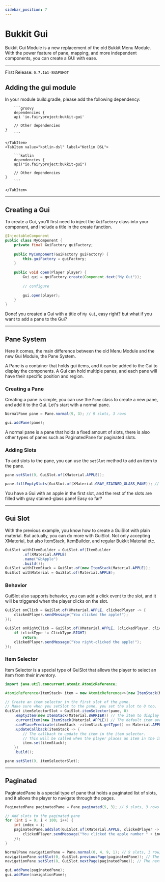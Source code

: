 ```yaml
---
sidebar_position: 7
---
```



# Bukkit Gui
Bukkit Gui Module is a new replacement of the old Bukkit Menu Module.
With the power feature of pane, mapping, and more independent components, you can create a GUI with ease.

---
First Release: `0.7.1b1-SNAPSHOT`

## Adding the gui module

In your module build.gradle, please add the following dependency:

<Tabs>
    <TabItem value="groovy" label="Groovy">

        ```groovy
        dependencies {
        api 'io.fairyproject:bukkit-gui'

        // Other dependencies
    }
        ```

    </TabItem>
    <TabItem value="kotlin-dsl" label="Kotlin DSL">

        ```kotlin
        dependencies {
        api("io.fairyproject:bukkit-gui")

        // Other dependencies
    }
        ```

    </TabItem>
</Tabs>

---
## Creating a Gui
To create a Gui, you'll first need to inject the `GuiFactory` class into your component, and include a title in the create function.

```java
@InjectableComponent
public class MyComponent {
    private final GuiFactory guiFactory;
    
    public MyComponent(GuiFactory guiFactory) {
        this.guiFactory = guiFactory;
    }
    
    public void open(Player player) {
        Gui gui = guiFactory.create(Component.text("My Gui"));
        
        // configure
        
        gui.open(player);
    }
}
```

Done! you created a Gui with a title of `My Gui`, easy right? but what if you want to add a pane to the Gui?

---
## Pane System
Here it comes, the main difference between the old Menu Module and the new Gui Module, the Pane System.

A Pane is a container that holds gui items, and it can be added to the Gui to display the components.
A Gui can hold multiple panes, and each pane will have their specific position and region.

### Creating a Pane
Creating a pane is simple, you can use the `Pane` class to create a new pane, and add it to the Gui. Let's start with a normal pane.

```java
NormalPane pane = Pane.normal(9, 3); // 9 slots, 3 rows

gui.addPane(pane);
```

A normal pane is a pane that holds a fixed amount of slots, there is also other types of panes such as PaginatedPane for paginated slots.

### Adding Slots
To add slots to the pane, you can use the `setSlot` method to add an item to the pane.

```java
pane.setSlot(0, GuiSlot.of(XMaterial.APPLE));

pane.fillEmptySlots(GuiSlot.of(XMaterial.GRAY_STAINED_GLASS_PANE)); // fill empty slots with a specific gui slot
```

You have a Gui with an apple in the first slot, and the rest of the slots are filled with gray stained-glass pane! Easy so far?

---
## Gui Slot
With the previous example, you know how to create a GuiSlot with plain material. But actually, you can do more with GuiSlot.
Not only accepting XMaterial, but also ItemStack, ItemBuilder, and regular Bukkit Material etc.

```java
GuiSlot withItemBuilder = GuiSlot.of(ItemBuilder
        .of(XMaterial.APPLE)
        .name("&bApple")
        .build());
GuiSlot withItemStack = GuiSlot.of(new ItemStack(Material.APPLE));
GuiSlot withMaterial = GuiSlot.of(Material.APPLE);
```

### Behavior
GuiSlot also supports behavior, you can add a click event to the slot, and it will be triggered when the player clicks on the slot.

```java
GuiSlot onClick = GuiSlot.of(XMaterial.APPLE, clickedPlayer -> {
    clickedPlayer.sendMessage("You clicked the apple!");
});

GuiSlot onRightClick = GuiSlot.of(XMaterial.APPLE, (clickedPlayer, clickType) -> {
    if (clickType != ClickType.RIGHT)
        return;
    clickedPlayer.sendMessage("You right-clicked the apple!");
});
```

### Item Selector
Item Selector is a special type of GuiSlot that allows the player to select an item from their inventory.

```java
import java.util.concurrent.atomic.AtomicReference;

AtomicReference<ItemStack> item = new AtomicReference<>(new ItemStack(Material.APPLE));

// Create an item selector in the first slot of the pane.
// Make sure when you setSlot to the pane, you set the slot to 0 too.
GuiSlot itemSelectorSlot = GuiSlot.itemSelector(pane, 0)
    .emptyItem(new ItemStack(Material.BARRIER)) // The item to display when there is no item in the item selector.
    .currentItem(new ItemStack(Material.APPLE)) // The default item available in the item selector.
    .canPlacePredicate(itemStack ->itemStack.getType() == Material.APPLE) // The predicate to check if the player can place the item.
    .updateCallback(itemStack -> {
        // The callback to update the item in the item selector.
        // This will be called when the player places an item in the item selector.
        item.set(itemStack);
    })
    .build();

pane.setSlot(0, itemSelectorSlot);
```

---
## Paginated
PaginatedPane is a special type of pane that holds a paginated list of slots, and it allows the player to navigate through the pages.

```java
PaginatedPane paginatedPane = Pane.paginated(9, 3); // 9 slots, 3 rows

// Add slots to the paginated pane
for (int i = 0; i < 100; i++) {
    int index = i;
    paginatedPane.addSlot(GuiSlot.of(XMaterial.APPLE, clickedPlayer -> {
        clickedPlayer.sendMessage("You clicked the apple number " + index);
    });
}

NormalPane navigationPane = Pane.normal(0, 4, 9, 1); // 9 slots, 1 row, starting from the 4th row
navigationPane.setSlot(0, GuiSlot.previousPage(paginatedPane)); // The previous page button
navigationPane.setSlot(8, GuiSlot.nextPage(paginatedPane)); // The next page button

gui.addPane(paginatedPane);
gui.addPane(navigationPane);
```